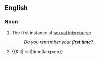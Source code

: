 {{also|first-time}}
==English==

===Noun===
{{en-noun}}

# The first instance of [[sexual intercourse]]
#: ''Do you remember your '''first time'''?''
# {{&lit|first|time|lang=en}}